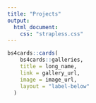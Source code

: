 ```yaml
---
title: "Projects"
output:
  html_document:
    css: "strapless.css"
---
```



```r
bs4cards::cards(
    bs4cards::galleries,
    title = long_name,
    link = gallery_url,
    image = image_url,
    layout = "label-below"
  )
```

